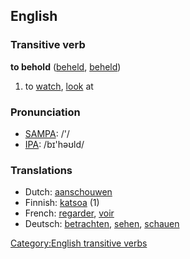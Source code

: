 ==English==
===Transitive verb===

'''to behold''' ([[beheld]], [[beheld]])

# to [[watch]], [[look]] at

=== Pronunciation ===
*[[w:SAMPA|SAMPA]]: /'/
*[[w:IPA|IPA]]: /bɪ'həʊld/

=== Translations ===

*Dutch: [[aanschouwen]]
*Finnish: [[katsoa]] (1)
*French: [[regarder]], [[voir]]
*Deutsch: [[betrachten]], [[sehen]], [[schauen]]
[[Category:English transitive verbs]]